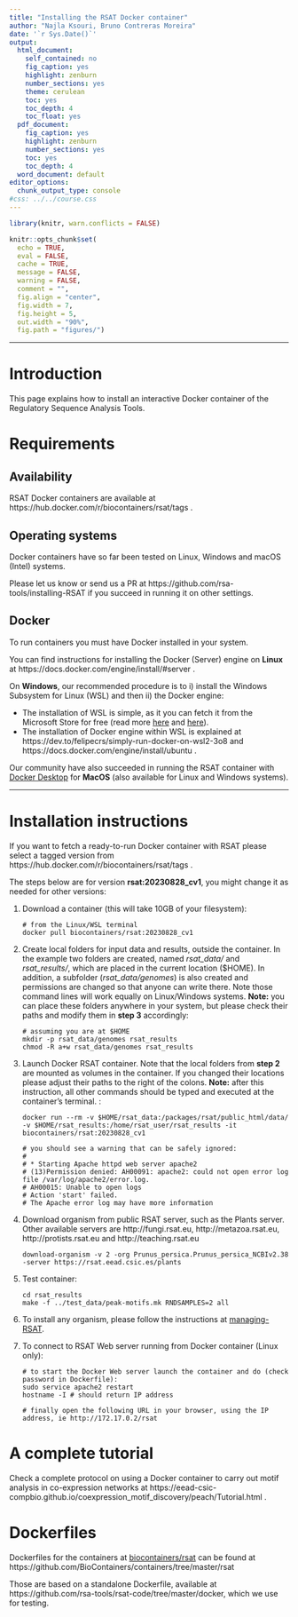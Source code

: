 ```yaml
---
title: "Installing the RSAT Docker container"
author: "Najla Ksouri, Bruno Contreras Moreira"
date: '`r Sys.Date()`'
output:
  html_document:
    self_contained: no
    fig_caption: yes
    highlight: zenburn
    number_sections: yes
    theme: cerulean
    toc: yes
    toc_depth: 4
    toc_float: yes
  pdf_document:
    fig_caption: yes
    highlight: zenburn
    number_sections: yes
    toc: yes
    toc_depth: 4
  word_document: default
editor_options: 
  chunk_output_type: console
#css: ../../course.css
---
```



```r
library(knitr, warn.conflicts = FALSE)

knitr::opts_chunk$set(
  echo = TRUE, 
  eval = FALSE, 
  cache = TRUE, 
  message = FALSE, 
  warning = FALSE, 
  comment = "",  
  fig.align = "center",
  fig.width = 7, 
  fig.height = 5,
  out.width = "90%",
  fig.path = "figures/")
```

****************************************************************
# Introduction

This page explains how to install an interactive Docker container of the Regulatory Sequence Analysis Tools. 

# Requirements

## Availability

RSAT Docker containers are available at https://hub.docker.com/r/biocontainers/rsat/tags .

## Operating systems

Docker containers have so far been tested on Linux, Windows and macOS (Intel) systems. 

Please let us know or send us a PR at https://github.com/rsa-tools/installing-RSAT if you succeed in running it on other settings.

## Docker 

To run containers you must have Docker installed in your system. 

You can find instructions for installing the Docker (Server) engine on **Linux** at https://docs.docker.com/engine/install/#server .

On **Windows**, our recommended procedure is to i) install the Windows Subsystem for Linux (WSL) and then ii) the Docker engine:

 * The installation of WSL is simple, as it you can fetch it from the Microsoft Store for free (read more [here](https://learn.microsoft.com/en-us/windows/wsl/install) and 
[here](https://devblogs.microsoft.com/commandline/the-windows-subsystem-for-linux-in-the-microsoft-store-is-now-generally-available-on-windows-10-and-11/)).
 * The installation of Docker engine within WSL is explained at https://dev.to/felipecrs/simply-run-docker-on-wsl2-3o8 and https://docs.docker.com/engine/install/ubuntu .

Our community have also succeeded in running the RSAT container with [Docker Desktop](https://www.docker.com/products/docker-desktop)
for **MacOS** (also available for Linux and Windows systems).

<!--
$> docker -v
Docker version 24.0.2, build cb74dfc

$> system_profiler SPSoftwareDataType SPHardwareDataType
Software:
    System Software Overview:
      System Version: macOS 11.7.2 (20G1020)
      Kernel Version: Darwin 20.6.0
      Boot Volume: Macintosh HD
      Secure Virtual Memory: Enabled
-->

<!--
**Note:** see [instructions](https://stackoverflow.com/questions/61530874/docker-how-do-i-add-myself-to-the-docker-users-group-on-windows) to add your Windows user to the 'docker-users' group, you will need admin privileges. -->

****************************************************************

# Installation instructions

If you want to fetch a ready-to-run Docker container with RSAT please select a tagged version from https://hub.docker.com/r/biocontainers/rsat/tags . 

The steps below are for version **rsat:20230828_cv1**, you might change it as needed for other versions:

 1. Download a container (this will take 10GB of your filesystem):

        # from the Linux/WSL terminal
        docker pull biocontainers/rsat:20230828_cv1
        
    <!--This can also be done from the Docker Desktop app, as shown in the figure:
    ![](./DockerDesktopWindows.png) -->
        

 2. Create local folders for input data and results, outside the container. In the example two folders are created, named *rsat_data/* and *rsat_results/*, which are placed in the current location ($HOME). In addition, a subfolder (*rsat_data/genomes*) is also created and permissions are changed so that anyone can write there. Note those command lines will work equally on Linux/Windows systems. **Note:** you can place these folders anywhere in your system, but please check their paths and modify them in **step 3** accordingly:
 
        # assuming you are at $HOME 
        mkdir -p rsat_data/genomes rsat_results
        chmod -R a+w rsat_data/genomes rsat_results

 3. Launch Docker RSAT container. Note that the local folders from **step 2** are mounted as volumes in the container. If you changed their locations please adjust their paths to the right of the colons. **Note:** after this instruction, all other commands should be typed and executed at the container's terminal. :

        docker run --rm -v $HOME/rsat_data:/packages/rsat/public_html/data/ -v $HOME/rsat_results:/home/rsat_user/rsat_results -it biocontainers/rsat:20230828_cv1
        
        # you should see a warning that can be safely ignored: 
        #
        # * Starting Apache httpd web server apache2
        # (13)Permission denied: AH00091: apache2: could not open error log file /var/log/apache2/error.log.
        # AH00015: Unable to open logs
        # Action 'start' failed.
        # The Apache error log may have more information


 4. Download organism from public RSAT server, such as the Plants server. Other available servers are http://fungi.rsat.eu, http://metazoa.rsat.eu, http://protists.rsat.eu and http://teaching.rsat.eu

        download-organism -v 2 -org Prunus_persica.Prunus_persica_NCBIv2.38 -server https://rsat.eead.csic.es/plants

 5. Test container:

        cd rsat_results 
        make -f ../test_data/peak-motifs.mk RNDSAMPLES=2 all

 6. To install any organism, please follow the instructions at [managing-RSAT](https://rsa-tools.github.io/managing-RSAT/genome_installation/install_organisms_FASTA_GTF.html).

 7. To connect to RSAT Web server running from Docker container (Linux only): 

        # to start the Docker Web server launch the container and do (check password in Dockerfile):
        sudo service apache2 restart
        hostname -I # should return IP address

        # finally open the following URL in your browser, using the IP address, ie http://172.17.0.2/rsat
 
 

# A complete tutorial

Check a complete protocol on using a Docker container to carry out motif analysis in co-expression networks at https://eead-csic-compbio.github.io/coexpression_motif_discovery/peach/Tutorial.html .


# Dockerfiles

Dockerfiles for the containers at [biocontainers/rsat](https://hub.docker.com/r/biocontainers/rsat) 
can be found at https://github.com/BioContainers/containers/tree/master/rsat

Those are based on a standalone Dockerfile, available at https://github.com/rsa-tools/rsat-code/tree/master/docker, which we use for testing.

